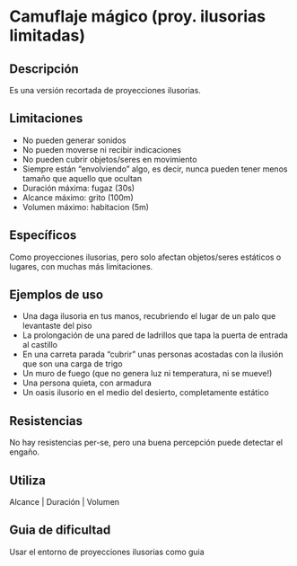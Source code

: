 # Camuflaje mágico (proy. ilusorias limitadas)

## Descripción

Es una versión recortada de proyecciones ilusorias.

## Limitaciones

- No pueden generar sonidos
- No pueden moverse ni recibir indicaciones
- No pueden cubrir objetos/seres en movimiento
- Siempre están “envolviendo” algo, es decir, nunca pueden tener menos tamaño que aquello que ocultan
- Duración máxima: fugaz (30s)
- Alcance máximo: grito (100m)
- Volumen máximo: habitacion (5m)

## Específicos

Como proyecciones ilusorias, pero solo afectan objetos/seres estáticos o lugares, con muchas más limitaciones.

## Ejemplos de uso

- Una daga ilusoria en tus manos, recubriendo el lugar de un palo que levantaste del piso
- La prolongación de una pared de ladrillos que tapa la puerta de entrada al castillo
- En una carreta parada “cubrir” unas personas acostadas con la ilusión que son una carga de trigo
- Un muro de fuego (que no genera luz ni temperatura, ni se mueve!)
- Una persona quieta, con armadura
- Un oasis ilusorio en el medio del desierto, completamente estático

## Resistencias

No hay resistencias per-se, pero una buena percepción puede detectar el engaño.

## Utiliza

Alcance | Duración | Volumen

## Guia de dificultad

Usar el entorno de proyecciones ilusorias como guia
